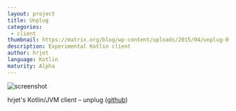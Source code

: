 ```yaml
---
layout: project
title: Unplug
categories: 
 - client
thumbnail: https://matrix.org/blog/wp-content/uploads/2015/04/unplug-0.1.5-400x284.png
description: Experimental Kotlin client
author: hrjet
language: Kotlin
maturity: Alpha
---
```


![screenshot](https://matrix.org/blog/wp-content/uploads/2015/04/unplug-0.1.5.png "{{ page.title }}")

hrjet's Kotlin/JVM client – unplug ([github](https://github.com/UprootLabs/unplug))
